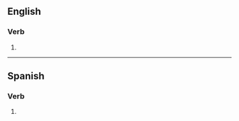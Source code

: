 ==English==

===Verb===
{{head|en|verb form}}

# {{en-past of|intercede}}

----

==Spanish==

===Verb===
{{head|es|verb form}}

# {{es-verb form of|region=Spain|ending=er|mood=imperative|sense=affirmative|pers=2|formal=no|number=plural|interceder}}